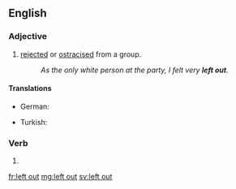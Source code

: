 ==English==

===Adjective===
{{en-adj|head=[[left]] [[out]]|-}}

# [[rejected]] or [[ostracised]] from a group.
#:''As the only white person at the party, I felt very '''left out'''.''

====Translations====
{{trans-top|rejected or ostracised}}
* German: {{t|de|außen vor}}
{{trans-mid}}
* Turkish: {{t|tr|önün dışında}}
{{trans-bottom}}

===Verb===
{{head|en|verb form}}

# {{en-past of|leave out}}

[[fr:left out]]
[[mg:left out]]
[[sv:left out]]